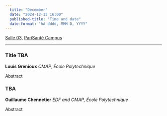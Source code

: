 ```yaml
---
  title: "December"
  date: "2024-12-13 16:00"
  published-title: "Time and date"
  date-format: "hA dddd, MMM D, YYYY"
---
```


[Salle 03](../../psc_rooms.qmd), [PariSanté Campus](https://maps.app.goo.gl/cpFoxoZgbT6HCV6x9)

------------------------------------------------------------------------

### Title TBA

**Louis Grenioux** *CMAP, École Polytechnique*

Abstract

### TBA

**Guillaume Chennetier** *EDF and CMAP, École Polytechnique*

Abstract
